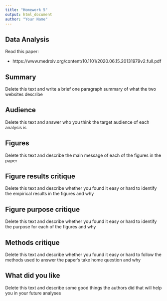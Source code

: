 ```yaml
---
title: "Homework 5"
output: html_document
author: "Your Name"
---
```


## Data Analysis

Read this paper:

  - https://www.medrxiv.org/content/10.1101/2020.06.15.20131979v2.full.pdf

## Summary

Delete this text and write a brief one paragraph summary of what the two websites describe

## Audience

Delete this text and answer who you think the target audience of each analysis is

## Figures

Delete this text and describe the main message of each of the figures in the paper 

## Figure results critique

Delete this text and describe whether you found it easy or hard to identify the empirical results in the figures and why

## Figure purpose critique

Delete this text and describe whether you found it easy or hard to identify the purpose for each of the figures and why

## Methods critique

Delete this text and describe whether you found it easy or hard to follow the methods used to answer the paper's take home question and why

## What did you like

Delete this text and describe some good things the authors did that will help you in your future analyses

